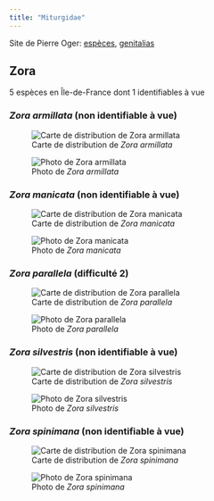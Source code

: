 ```yaml
---
title: "Miturgidae"
---
```


Site de Pierre Oger: [espèces](https://arachno.piwigo.com/index?/category/52-miturgidae), [genitalias](https://arachno.piwigo.com/index?/tags/1483-_miturgidae)



## Zora

5 espèces en Île-de-France dont 1 identifiables à vue



### *Zora armillata* (non identifiable à vue)

![Carte de distribution de *Zora armillata*](https://asfra.fr/Site/User_pages/Atlas/LR_ASFRA_Miturgidae_Zora%20armillata_2022-03-10.jpeg)

![Photo de *Zora armillata*](chemin/vers/photo.jpg)



### *Zora manicata* (non identifiable à vue)

![Carte de distribution de *Zora manicata*](https://asfra.fr/Site/User_pages/Atlas/LR_ASFRA_Miturgidae_Zora%20manicata_2022-03-10.jpeg)

![Photo de *Zora manicata*](chemin/vers/photo.jpg)



### *Zora parallela* (difficulté 2)

![Carte de distribution de *Zora parallela*](https://asfra.fr/Site/User_pages/Atlas/LR_ASFRA_Miturgidae_Zora%20parallela_2022-03-10.jpeg)

![Photo de *Zora parallela*](chemin/vers/photo.jpg)



### *Zora silvestris* (non identifiable à vue)

![Carte de distribution de *Zora silvestris*](https://asfra.fr/Site/User_pages/Atlas/LR_ASFRA_Miturgidae_Zora%20silvestris_2022-03-10.jpeg)

![Photo de *Zora silvestris*](chemin/vers/photo.jpg)



### *Zora spinimana* (non identifiable à vue)

![Carte de distribution de *Zora spinimana*](https://asfra.fr/Site/User_pages/Atlas/LR_ASFRA_Miturgidae_Zora%20spinimana_2022-03-10.jpeg)

![Photo de *Zora spinimana*](chemin/vers/photo.jpg)



